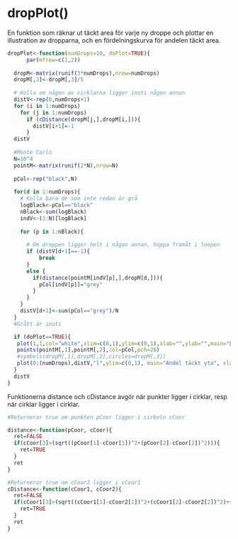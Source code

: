 dropPlot()
========================================================

En funktion som räknar ut täckt area för varje ny droppe och plottar
en illustration av dropparna, och en fördelningskurva för andelen täckt
area.

```r
dropPlot<-function(numDrops=10, doPlot=TRUE){
      par(mfrow=c(1,2))
  
  dropM<-matrix(runif(3*numDrops),nrow=numDrops)
  dropM[,3]<-dropM[,3]/5
  
  # Kolla om någon av cirklarna ligger inuti någon annan
  distV<-rep(0,numDrops+1)
  for (i in 1:numDrops)
    for (j in 1:numDrops)
      if (cDistance(dropM[j,],dropM[i,])){
        distV[i+1]=-1
      }
  distV
  
  #Monte Carlo
  N=10^4
  pointM<-matrix(runif(2*N),nrow=N)
  
  pCol<-rep("black",N)
  
  for(d in 1:numDrops){
    # Kolla bara de som inte redan är grå
    logBlack<-pCol=="black"
    nBlack<-sum(logBlack)
    indV<-(1:N)[logBlack]
    
    for (p in 1:nBlack){
    
      # Om droppen ligger helt i någon annan, hoppa framåt i loopen
      if (distV[d+1]==-1){
          break
      }
      else {
        if(distance(pointM[indV[p],],dropM[d,])){
          pCol[indV[p]]="grey"
        }
      }
    }
    distV[d+1]<-sum(pCol=="grey")/N  
  }
  #Grått är inuti

  if (doPlot==TRUE){
   plot(1,1,col="white",xlim=c(0,1),ylim=c(0,1),xlab="",ylab="",main="Dropparna ritade med monte carlo")
   points(pointM[,1],pointM[,2],col=pCol,pch=20)
   #symbols(dropM[,1],dropM[,2],circles=dropM[,3])
   plot(0:(numDrops),distV,"l",ylim=c(0,1), main="Andel täckt yta", xlab="Droppe",ylab="")
  }
  distV
}

```

Funktionerna distance och cDistance avgör när punkter ligger i cirklar, resp när cirklar ligger i cirklar.

```r
#Returnerar true om punkten pCoor ligger i cirkeln cCoor

distance<-function(pCoor, cCoor){
  ret=FALSE
  if(cCoor[3]>(sqrt((pCoor[1]-cCoor[1])^2+(pCoor[2]-cCoor[2])^2))){
    ret=TRUE  
  }
  ret
}

#Returnerar true om cCoor2 ligger i cCoor1
cDistance<-function(cCoor1, cCoor2){
  ret=FALSE
  if(cCoor1[3]>(sqrt((cCoor1[1]-cCoor2[1])^2+(cCoor1[2]-cCoor2[2])^2)++cCoor2[3])){
    ret=TRUE  
  }
  ret
}

```

